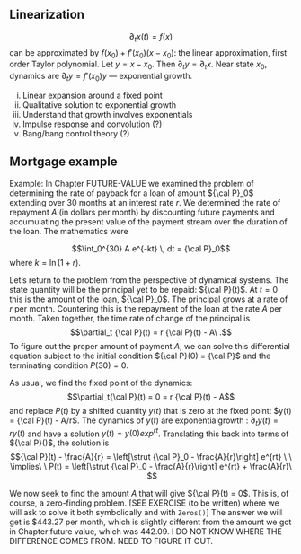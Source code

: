 ## Linearization

$$\partial_t x(t) = f(x)$$ can be approximated by $f(x_0) + f'(x_0) (x - x_0)$: the linear approximation, first order Taylor polynomial. Let $y = x - x_0$. Then $\partial_t y = \partial_t x$. Near state $x_0$, dynamics are $\partial_t y = f'(x_0) y$ --- exponential growth.



i. Linear expansion around a fixed point 
i. Qualitative solution to exponential growth
i. Understand that growth involves exponentials
i. Impulse response and convolution (?)
i. Bang/bang control theory (?)



## Mortgage example

Example: In Chapter FUTURE-VALUE we examined the problem of determining the rate of payback for a loan of amount ${\cal P}_0$ extending over 30 months at an interest rate $r$. We determined the rate of repayment $A$ (in dollars per month) by discounting future payments and accumulating the present value of the payment stream over the duration of the loan. The mathematics were

$$\int_0^{30} A e^{-kt} \, dt = {\cal P}_0$$ where $k = \ln(1+r)$.

Let's return to the problem from the perspective of dynamical systems. The state quantity will be the principal yet to be repaid: ${\cal P}(t)$. At $t=0$ this is the amount of the loan, ${\cal P}_0$. The principal grows at a rate of $r$ per month. Countering this is the repayment of the loan at the rate $A$ per month. Taken together, the time rate of change of the principal is
$$\partial_t {\cal P}(t) = r {\cal P}(t) - A\ .$$
To figure out the proper amount of payment $A$, we can solve this differential equation subject to the initial condition ${\cal P}(0) = {\cal P}$ and the terminating condition $P(30) = 0$. 

As usual, we find the fixed point of the dynamics:$$\partial_t{\cal P}(t) = 0 = r {\cal P}(t) - A$$ and replace $P(t)$ by a shifted quantity $y(t)$ that is zero at the fixed point: $y(t) = {\cal P}(t) - A/r$. The dynamics of $y(t)$ are exponentialgrowth : $\partial_t y(t) = r y(t)$ and have a solution $y(t) = y(0) exp^{r t}$. Translating this back into terms of ${\cal P}()$, the solution is $${\cal P}(t) - \frac{A}{r} = \left[\strut {\cal P}_0 - \frac{A}{r}\right] e^{rt} \ \ \implies\ \  P(t) = \left[\strut {\cal P}_0 - \frac{A}{r}\right] e^{rt} + \frac{A}{r}\ .$$ 

We now seek to find the amount $A$ that will give ${\cal P}(t) = 0$. This is, of course, a zero-finding problem. [SEE EXERCISE (to be written) where we will ask to solve it both symbolically and with `Zeros()`] The answer we will get is $443.27 per month, which is slightly different from the amount we got in Chapter future value, which was 442.09. I DO NOT KNOW WHERE THE DIFFERENCE COMES FROM. NEED TO FIGURE IT OUT.

